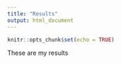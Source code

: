 ```yaml
---
title: "Results"
output: html_document
---
```


```r
knitr::opts_chunk$set(echo = TRUE)
```

These are my results